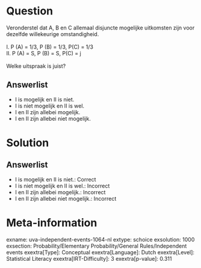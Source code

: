 Question
========

Veronderstel dat A, B en C allemaal disjuncte mogelijke uitkomsten zijn
voor dezelfde willekeurige omstandigheid.\
\
[I. P (A) = 1/3, P (B) = 1/3, P(C) = 1/3]{lang="en-GB"}\
II. P (A) = Ѕ, P (B) = Ѕ, P(C) = ј\
\
Welke uitspraak is juist?

Answerlist
----------

* I is mogelijk en II is niet.
* I is niet mogelijk en II is wel.
* I en II zijn allebei mogelijk.
* I en II zijn allebei niet mogelijk.

Solution
========

Answerlist
----------

* I is mogelijk en II is niet.: Correct
* I is niet mogelijk en II is wel.: Incorrect
* I en II zijn allebei mogelijk.: Incorrect
* I en II zijn allebei niet mogelijk.: Incorrect

Meta-information
================
exname: uva-independent-events-1064-nl
extype: schoice
exsolution: 1000
exsection: Probability/Elementary Probability/General Rules/Independent events
exextra[Type]: Conceptual
exextra[Language]: Dutch
exextra[Level]: Statistical Literacy
exextra[IRT-Difficulty]: 3
exextra[p-value]: 0.311
